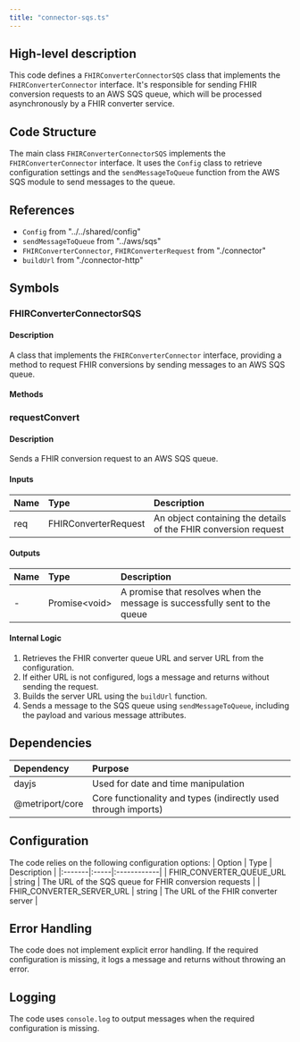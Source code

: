 ```yaml
---
title: "connector-sqs.ts"
---
```


## High-level description
This code defines a `FHIRConverterConnectorSQS` class that implements the `FHIRConverterConnector` interface. It's responsible for sending FHIR conversion requests to an AWS SQS queue, which will be processed asynchronously by a FHIR converter service.

## Code Structure
The main class `FHIRConverterConnectorSQS` implements the `FHIRConverterConnector` interface. It uses the `Config` class to retrieve configuration settings and the `sendMessageToQueue` function from the AWS SQS module to send messages to the queue.

## References
- `Config` from "../../shared/config"
- `sendMessageToQueue` from "../aws/sqs"
- `FHIRConverterConnector`, `FHIRConverterRequest` from "./connector"
- `buildUrl` from "./connector-http"

## Symbols

### FHIRConverterConnectorSQS
#### Description
A class that implements the `FHIRConverterConnector` interface, providing a method to request FHIR conversions by sending messages to an AWS SQS queue.

#### Methods

### requestConvert
#### Description
Sends a FHIR conversion request to an AWS SQS queue.

#### Inputs
| Name | Type | Description |
|:-----|:-----|:------------|
| req | FHIRConverterRequest | An object containing the details of the FHIR conversion request |

#### Outputs
| Name | Type | Description |
|:-----|:-----|:------------|
| - | Promise&lt;void&gt; | A promise that resolves when the message is successfully sent to the queue |

#### Internal Logic
1. Retrieves the FHIR converter queue URL and server URL from the configuration.
2. If either URL is not configured, logs a message and returns without sending the request.
3. Builds the server URL using the `buildUrl` function.
4. Sends a message to the SQS queue using `sendMessageToQueue`, including the payload and various message attributes.

## Dependencies
| Dependency | Purpose |
|:-----------|:--------|
| dayjs | Used for date and time manipulation |
| @metriport/core | Core functionality and types (indirectly used through imports) |

## Configuration
The code relies on the following configuration options:
| Option | Type | Description |
|:-------|:-----|:------------|
| FHIR_CONVERTER_QUEUE_URL | string | The URL of the SQS queue for FHIR conversion requests |
| FHIR_CONVERTER_SERVER_URL | string | The URL of the FHIR converter server |

## Error Handling
The code does not implement explicit error handling. If the required configuration is missing, it logs a message and returns without throwing an error.

## Logging
The code uses `console.log` to output messages when the required configuration is missing.